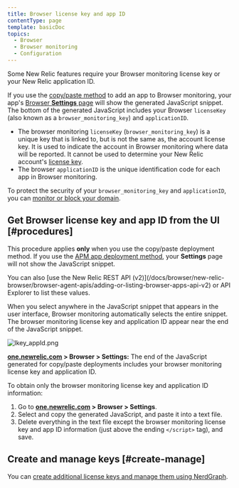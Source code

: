 ```yaml
---
title: Browser license key and app ID
contentType: page
template: basicDoc
topics:
  - Browser
  - Browser monitoring
  - Configuration
---
```


Some New Relic features require your Browser monitoring license key or your New Relic application ID.

If you use the [copy/paste method](/docs/browser/new-relic-browser/installation-configuration/adding-apps-new-relic-browser#copy-paste-app) to add an app to Browser monitoring, your app's [Browser **Settings** page](/docs/browser/new-relic-browser/installation-configuration/browser-settings-ui-options-browser-monitoring) will show the generated JavaScript snippet. The bottom of the generated JavaScript includes your Browser `licenseKey` (also known as a `browser_monitoring_key`) and `applicationID`.

* The browser monitoring `licenseKey` (`browser_monitoring_key`) is a unique key that is linked to, but is not the same as, the account license key. It is used to indicate the account in Browser monitoring where data will be reported. It cannot be used to determine your New Relic account's [license key](/docs/accounts-partnerships/accounts/account-setup/license-key).
* The browser `applicationID` is the unique identification code for each app in Browser monitoring.

To protect the security of your `browser_monitoring_key` and `applicationID`, you can [monitor or block your domain](/docs/browser/new-relic-browser/installation-configuration/monitor-or-block-specific-domains).

## Get Browser license key and app ID from the UI [#procedures]

This procedure applies **only** when you use the copy/paste deployment method. If you use the [APM app deployment method](/docs/browser/new-relic-browser/installation-configuration/adding-apps-new-relic-browser), your **Settings** page will not show the JavaScript snippet.

<Callout variant="tip">
  You can also [use the New Relic REST API (v2)](/docs/browser/new-relic-browser/browser-agent-apis/adding-or-listing-browser-apps-api-v2) or API Explorer to list these values.
</Callout>

When you select anywhere in the JavaScript snippet that appears in the user interface, Browser monitoring automatically selects the entire snippet. The browser monitoring license key and application ID appear near the end of the JavaScript snippet.

![lkey_appId.png](./images/lkey_appId.png "lkey_appId.png")

**[one.newrelic.com](https://one.newrelic.com) > Browser > Settings:** The end of the JavaScript generated for copy/paste deployments includes your browser monitoring license key and application ID.

To obtain only the browser monitoring license key and application ID information:

1. Go to **[one.newrelic.com](https://one.newrelic.com) > Browser > Settings**.
2. Select and copy the generated JavaScript, and paste it into a text file.
3. Delete everything in the text file except the browser monitoring license key and app ID information (just above the ending `</script>` tag), and save.

## Create and manage keys [#create-manage]

You can [create additional license keys and manage them using NerdGraph](https://docs.newrelic.com/docs/apis/nerdgraph/examples/use-nerdgraph-manage-license-keys-personal-api-keys).
